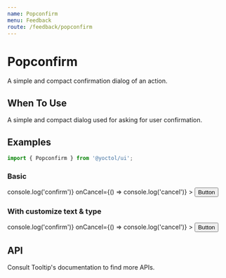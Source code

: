 ```yaml
---
name: Popconfirm
menu: Feedback
route: /feedback/popconfirm
---
```



# Popconfirm

A simple and compact confirmation dialog of an action.

## When To Use

A simple and compact dialog used for asking for user confirmation.

## Examples

```js
import { Popconfirm } from '@yoctol/ui';
```

### Basic

<Playground>
  <Popconfirm
    placement="right"
    content="Are you sure to delete this todo?"
    onConfirm={() => console.log('confirm')}
    onCancel={() => console.log('cancel')}
  >
    <Button>Button</Button>
  </Popconfirm>
</Playground>

### With customize text & type

<Playground>
  <Popconfirm
    placement="right"
    type="error"
    confirmText="毀了他"
    cancelText="不要好了"
    content="此操作將會毀滅本系統，你確定？"
    onConfirm={() => console.log('confirm')}
    onCancel={() => console.log('cancel')}
  >
    <Button>Button</Button>
  </Popconfirm>
</Playground>


## API

<PropsTable of={Popconfirm} />

<div>
Consult <Link to="/data-display/tooltip#properties"> Tooltip's documentation</Link> to find more APIs.
</div>
